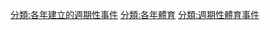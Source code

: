 {{Commons category|Recurring sporting events by year of establishment}}
[[分類:各年建立的週期性事件|分類:各年建立的週期性事件]]
[[分類:各年體育|分類:各年體育]]
[[分類:週期性體育事件|分類:週期性體育事件]]